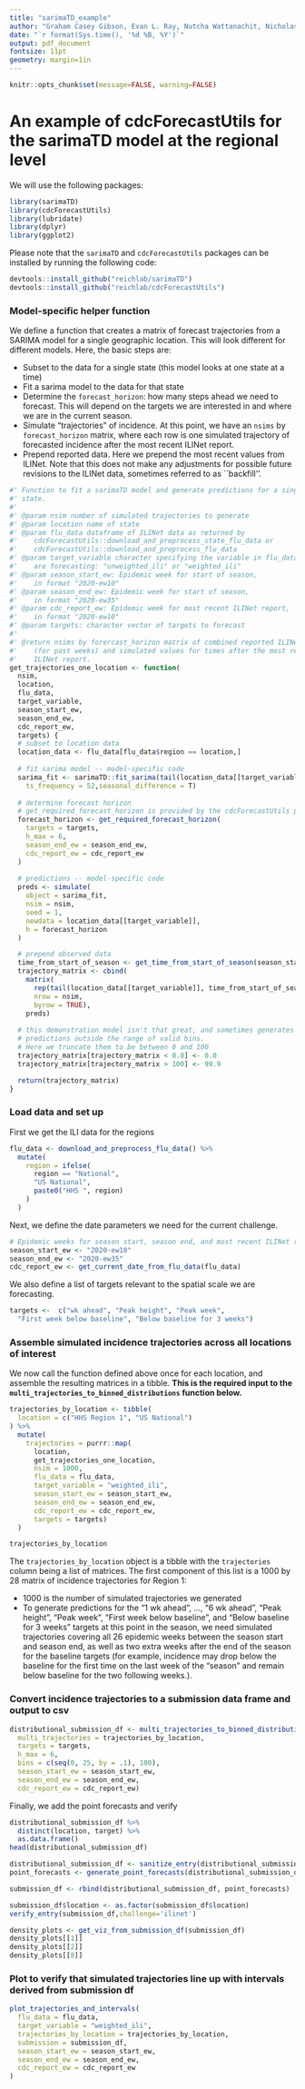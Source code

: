 ```yaml
---
title: "sarimaTD_example"
author: "Graham Casey Gibson, Evan L. Ray, Nutcha Wattanachit, Nicholas Reich"
date: "`r format(Sys.time(), '%d %B, %Y')`"
output: pdf_document
fontsize: 11pt
geometry: margin=1in
---
```




```r
knitr::opts_chunk$set(message=FALSE, warning=FALSE)
```

# An example of cdcForecastUtils for the sarimaTD model at the regional level

We will use the following packages:

```r
library(sarimaTD)
library(cdcForecastUtils)
library(lubridate)
library(dplyr)
library(ggplot2)
```

Please note that the `sarimaTD` and `cdcForecastUtils` packages can be installed by running the following code:
```r
devtools::install_github("reichlab/sarimaTD")
devtools::install_github("reichlab/cdcForecastUtils")
```


### Model-specific helper function

We define a function that creates a matrix of forecast trajectories from a SARIMA model for a single geographic location.  This will look different for different models.  Here, the basic steps are:

 * Subset to the data for a single state (this model looks at one state at a time)
 * Fit a sarima model to the data for that state
 * Determine the `forecast_horizon`: how many steps ahead we need to forecast.  This will depend on the targets we are interested in and where we are in the current season.
 * Simulate "trajectories" of incidence.  At this point, we have an `nsims` by `forecast_horizon` matrix, where each row is one simulated trajectory of forecasted incidence after the most recent ILINet report.
 * Prepend reported data.  Here we prepend the most recent values from ILINet.  Note that this does not make any adjustments for possible future revisions to the ILINet data, sometimes referred to as ``backfill''.

```r
#' Function to fit a sarimaTD model and generate predictions for a single
#' state.
#'
#' @param nsim number of simulated trajectories to generate
#' @param location name of state
#' @param flu_data dataframe of ILINet data as returned by 
#'    cdcForecastUtils::download_and_preprocess_state_flu_data or
#'    cdcForecastUtils::download_and_preprocess_flu_data
#' @param target_variable character specifying the variable in flu_data that we
#'    are forecasting: "unweighted_ili" or "weighted_ili"
#' @param season_start_ew: Epidemic week for start of season,
#'    in format "2020-ew10"
#' @param season_end_ew: Epidemic week for start of season,
#'    in format "2020-ew35"
#' @param cdc_report_ew: Epidemic week for most recent ILINet report,
#'    in format "2020-ew10"
#' @param targets: character vector of targets to forecast
#'
#' @return nsims by forercast_horizon matrix of combined reported ILINet data
#'    (for past weeks) and simulated values for times after the most recent
#'    ILINet report.
get_trajectories_one_location <- function(
  nsim,
  location,
  flu_data,
  target_variable,
  season_start_ew,
  season_end_ew,
  cdc_report_ew,
  targets) {
  # subset to location data
  location_data <- flu_data[flu_data$region == location,]
  
  # fit sarima model -- model-specific code
  sarima_fit <- sarimaTD::fit_sarima(tail(location_data[[target_variable]], 100),
    ts_frequency = 52,seasonal_difference = T)
  
  # determine forecast horizon
  # get_required_forecast_horizon is provided by the cdcForecastUtils package
  forecast_horizon <- get_required_forecast_horizon(
    targets = targets,
    h_max = 6,
    season_end_ew = season_end_ew,
    cdc_report_ew = cdc_report_ew
  )
  
  # predictions -- model-specific code
  preds <- simulate(
    object = sarima_fit,
    nsim = nsim,
    seed = 1,
    newdata = location_data[[target_variable]],
    h = forecast_horizon
  )

  # prepend observed data
  time_from_start_of_season <- get_time_from_start_of_season(season_start_ew, cdc_report_ew)
  trajectory_matrix <- cbind(
    matrix(
      rep(tail(location_data[[target_variable]], time_from_start_of_season), nsim),
      nrow = nsim,
      byrow = TRUE),
    preds)
  
  # this demonstration model isn't that great, and sometimes generates
  # predictions outside the range of valid bins.
  # Here we truncate them to be between 0 and 100
  trajectory_matrix[trajectory_matrix < 0.0] <- 0.0
  trajectory_matrix[trajectory_matrix > 100] <- 99.9

  return(trajectory_matrix)
}
```


### Load data and set up

First we get the ILI data for the regions

```r
flu_data <- download_and_preprocess_flu_data() %>%
  mutate(
    region = ifelse(
      region == "National",
      "US National",
      paste0("HHS ", region)
    )
  )
```

Next, we define the date parameters we need for the current challenge.

```r
# Epidemic weeks for season start, season end, and most recent ILINet report
season_start_ew <- "2020-ew10"
season_end_ew <- "2020-ew35"
cdc_report_ew <- get_current_date_from_flu_data(flu_data)
```

We also define a list of targets relevant to the spatial scale we are forecasting.

```r
targets <-  c("wk ahead", "Peak height", "Peak week",
  "First week below baseline", "Below baseline for 3 weeks")
```


### Assemble simulated incidence trajectories across all locations of interest

We now call the function defined above once for each location, and assemble the resulting matrices in a tibble.  **This is the required input to the `multi_trajectories_to_binned_distributions` function below.**

```r
trajectories_by_location <- tibble(
  location = c("HHS Region 1", "US National")
) %>%
  mutate(
    trajectories = purrr::map(
      location,
      get_trajectories_one_location,
      nsim = 1000,
      flu_data = flu_data,
      target_variable = "weighted_ili",
      season_start_ew = season_start_ew,
      season_end_ew = season_end_ew,
      cdc_report_ew = cdc_report_ew,
      targets = targets)
  )
```

```r
trajectories_by_location
```

The `trajectories_by_location` object is a tibble with the `trajectories` column being a list of matrices.  The first component of this list is a 1000 by 28 matrix of incidence trajectories for Region 1:

 * 1000 is the number of simulated trajectories we generated
 * To generate predictions for the "1 wk ahead", ..., "6 wk ahead", "Peak height", "Peak week", "First week below baseline", and "Below baseline for 3 weeks" targets at this point in the season, we need simulated trajectories covering all 26 epidemic weeks between the season start and season end, as well as two extra weeks after the end of the season for the baseline targets (for example, incidence may drop below the baseline for the first time on the last week of the "season" and remain below baseline for the two following weeks.).

### Convert incidence trajectories to a submission data frame and output to csv

```r
distributional_submission_df <- multi_trajectories_to_binned_distributions(
  multi_trajectories = trajectories_by_location,
  targets = targets,
  h_max = 6,
  bins = c(seq(0, 25, by = .1), 100),
  season_start_ew = season_start_ew,
  season_end_ew = season_end_ew,
  cdc_report_ew = cdc_report_ew)
```

Finally, we add the point forecasts and verify

```r
distributional_submission_df %>%
  distinct(location, target) %>%
  as.data.frame()
head(distributional_submission_df)

distributional_submission_df <- sanitize_entry(distributional_submission_df)
point_forecasts <- generate_point_forecasts(distributional_submission_df,method="Median")

submission_df <- rbind(distributional_submission_df, point_forecasts)

submission_df$location <- as.factor(submission_df$location)
verify_entry(submission_df,challenge='ilinet')

density_plots <- get_viz_from_submission_df(submission_df)
density_plots[[1]]
density_plots[[2]]
density_plots[[8]]

```


### Plot to verify that simulated trajectories line up with intervals derived from submission df


```r
plot_trajectories_and_intervals(
  flu_data = flu_data,
  target_variable = "weighted_ili",
  trajectories_by_location = trajectories_by_location,
  submission = submission_df,
  season_start_ew = season_start_ew,
  season_end_ew = season_end_ew,
  cdc_report_ew = cdc_report_ew
)
```

